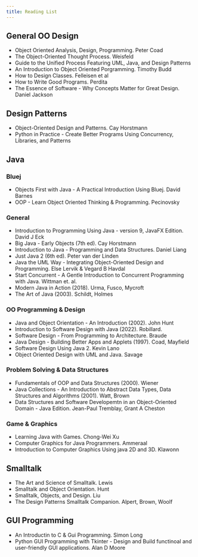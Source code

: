 ```yaml
---
title: Reading List
---
```


## General OO Design

* Object Oriented Analysis, Design, Programming. Peter Coad
* The Object-Oriented Thought Process. Weisfeld
* Guide to the Unified Process Featuring UML, Java, and Design Patterns
* An Introduction to Object Oriented Porgramming. Timothy Budd
* How to Design Classes. Felleisen et al
* How to Write Good Programs. Perdita
* The Essence of Software - Why Concepts Matter for Great Design. Daniel Jackson

## Design Patterns

* Object-Oriented Design and Patterns. Cay Horstmann
* Python in Practice - Create Better Programs Using Concurrency, Libraries, and Patterns

## Java

### Bluej

* Objects First with Java - A Practical Introduction Using Bluej. David Barnes
* OOP - Learn Object Oriented Thinking & Programming. Pecinovsky

### General

* Introduction to Programming Using Java - version 9, JavaFX Edition. David J Eck
* Big Java - Early Objects (7th ed). Cay Horstmann
* Introduction to Java - Programming and Data Structures. Daniel Liang
* Just Java 2 (6th ed). Peter van der Linden
* Java the UML Way - Integrating Object-Oriented Design and Programming. Else Lervik & Vegard B Havdal
* Start Concurrent - A Gentle Introduction to Concurrent Programming with Java. Wittman et. al.
* Modern Java in Action (2018). Urma, Fusco, Mycroft
* The Art of Java (2003). Schildt, Holmes

### OO Programming & Design

* Java and Object Orientation - An Introduction (2002). John Hunt
* Introduction to Software Design with Java (2022). Robillard. 
* Software Design - From Programming to Architecture. Braude
* Java Design - Building Better Apps and Applets (1997). Coad, Mayfield
* Software Design Using Java 2. Kevin Lano
* Object Oriented Design with UML and Java. Savage

### Problem Solving & Data Structures

* Fundamentals of OOP and Data Structures (2000). Wiener
* Java Collections - An Introduction to Abstract Data Types, Data Structures and Algorithms (2001). Watt, Brown
* Data Structures and Software Developemtn in an Object-Oriented Domain - Java Edition. Jean-Paul Tremblay, Grant A Cheston

### Game & Graphics

* Learning Java with Games. Chong-Wei Xu
* Computer Graphics for Java Programmers. Ammeraal
* Introduction to Computer Graphics Using java 2D and 3D. Klawonn

## Smalltalk

* The Art and Science of Smalltalk. Lewis
* Smalltalk and Object Orientation. Hunt
* Smalltalk, Objects, and Design. Liu
* The Design Patterns Smalltalk Companion. Alpert, Brown, Woolf

## GUI Programming

* An Introductin to C & Gui Programming. Simon Long
* Python GUI Programming with Tkinter - Design and Build functinoal and user-friendly GUI applications. Alan D Moore

